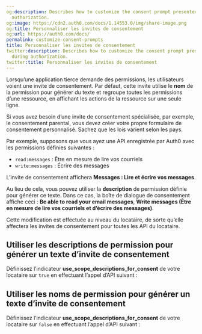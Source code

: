 ```yaml
---
og:description: Describes how to customize the consent prompt presented to users during
  authorization.
og:image: https://cdn2.auth0.com/docs/1.14553.0/img/share-image.png
og:title: Personnaliser les invites de consentement
og:url: https://auth0.com/docs/
permalink: customize-consent-prompts
title: Personnaliser les invites de consentement
twitter:description: Describes how to customize the consent prompt presented to users
  during authorization.
twitter:title: Personnaliser les invites de consentement
---
```


Lorsqu’une application tierce demande des permissions, les utilisateurs voient une invite de consentement. Par défaut, cette invite utilise le **nom** de la permission pour générer du texte et regroupe toutes les permissions d’une ressource, en affichant les actions de la ressource sur une seule ligne.

Si vous avez besoin d’une invite de consentement spécialisée, par exemple, le consentement parental, vous devez créer votre propre formulaire de consentement personnalisé. Sachez que les lois varient selon les pays.

Par exemple, supposons que vous ayez une API enregistrée par Auth0 avec les permissions définies suivantes :

* `read:messages` : Être en mesure de lire vos courriels
* `write:messages` : Écrire des messages

L’invite de consentement affichera **Messages : Lire et écrire vos messages**.

Au lieu de cela, vous pouvez utiliser la **description** de permission définie pour générer ce texte. Dans ce cas, la boîte de dialogue de consentement affiche ceci : **Be able to read your email messages**, **Write messages (Être en mesure de lire vos courriels et d’écrire des messages)**.

Cette modification est effectuée au niveau du locataire, de sorte qu’elle affectera les invites de consentement pour toutes les API du locataire.

## Utiliser les descriptions de permission pour générer un texte d’invite de consentement

Définissez l’indicateur **use_scope_descriptions_for_consent** de votre locataire sur `true` en effectuant l’appel d’API suivant :



## Utiliser les noms de permission pour générer un texte d’invite de consentement

Définissez l’indicateur **use_scope_descriptions_for_consent** de votre locataire sur `false` en effectuant l’appel d’API suivant :